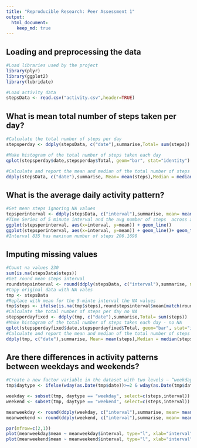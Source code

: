 ```yaml
---
title: "Reproducible Research: Peer Assessment 1"
output: 
  html_document:
    keep_md: true
---
```



## Loading and preprocessing the data
```r
#Load libraries used by the project
library(plyr)
library(ggplot2)
library(lubridate)

#Load activity data
stepsData <- read.csv("activity.csv",header=TRUE)
```


## What is mean total number of steps taken per day?
```r
#Calculate the total number of steps per day
stepsperday <- ddply(stepsData, c("date"),summarise,Total= sum(steps))

#Make histogram of the total number of steps taken each day
qplot(stepsperday$date,stepsperday$Total, geom="bar", stat="identity")

#Calculate and report the mean and median of the total number of steps per day
ddply(stepsData, c("date"),summarise, Mean= mean(steps),Median = median(steps))
```


## What is the average daily activity pattern?
```r
#Get mean steps ignoring NA values
tepsperinterval <- ddply(stepsData, c("interval"),summarise, mean= mean(steps,na.rm=TRUE))
#Time Series of 5 minute interval and the avg number of steps  across all days
ggplot(stepsperinterval, aes(x=interval, y=mean)) + geom_line()
ggplot(stepsperinterval, aes(x=interval, y=mean)) + geom_line()+ geom_text(data=stepsperinterval[which.max(stepsperinterval$mean),], label=paste("Steps",stepsperinterval[which.max(stepsperinterval$mean),2],"Interval",stepsperinterval[which.max(stepsperinterval$mean),1]))
#Interval 835 has maxinum number of steps 206.1698
```

## Imputing missing values
```r
#Count na values 230
sum(is.na(stepsData$steps))
#Get round mean steps interval
roundstepsinterval <- round(ddply(stepsData, c("interval"),summarise, mean= mean(steps,na.rm=TRUE)),0)
#Copy original data with NA vales
tmp <- stepsData
#Replace with mean for the 5-minte interval the NA values
tmp$steps <- ifelse(is.na(tmp$steps),roundstepsinterval$mean[match(roundstepsinterval$interval,tmp$interval)],tmp$steps)
#Calculate the total number of steps per day no NA
stepsperdayfixed <- ddply(tmp, c("date"),summarise,Total= sum(steps))
#Make histogram of the total number of steps taken each day - no NA
qplot(stepsperdayfixed$date,stepsperdayfixed$Total, geom="bar", stat="identity")
#Calculate and report the mean and median of the total number of steps per day nio NA values
ddply(tmp, c("date"),summarise, Mean= mean(steps),Median = median(steps))
```

## Are there differences in activity patterns between weekdays and weekends?
```r
#Create a new factor variable in the dataset with two levels – “weekday” and “weekend” indicating whether a given date is a weekday or weekend day.
tmp$daytype <- ifelse(wday(as.Date(tmp$date))>=2 & wday(as.Date(tmp$date))<=6,'weekday','weekend')

weekday <- subset(tmp, daytype == "weekday", select=c(steps,interval))
weekend <- subset(tmp, daytype == "weekend", select=c(steps,interval))

meanweekday <- round(ddply(weekday, c("interval"),summarise, mean= mean(steps)),0)
meanweekend <- round(ddply(weekend, c("interval"),summarise, mean= mean(steps)),0)

par(mfrow=c(2,1))
plot(meanweekday$mean ~ meanweekday$interval, type="l", xlab="interval",ylab="steps",col="blue")
plot(meanweekend$mean ~ meanweekend$interval, type="l", xlab="interval",ylab="steps",col="blue")
```